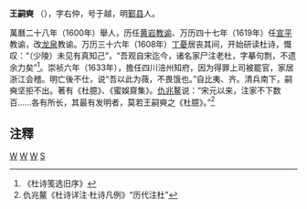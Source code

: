 '''王嗣奭''' （{{bd|1566年||1648年||Wang}}），字右仲，号于越，明[[鄞县|鄞县]]人。

萬曆二十八年（1600年）舉人，历任[[黄岩|黄岩]][[教谕|教谕]]、万历四十七年（1619年）任[[宣平|宣平]]教谕，改[[龙泉|龙泉]]教谕。万历三十六年（1608年）[[丁憂|丁憂]]居丧其间，开始研读杜诗，慨叹：“（少陵）未见有真知己”，“吾观自宋迄今，诸名家尸注老杜，字摹句剽，不遗余力矣”<ref>《杜诗笺选旧序》</ref>。崇祯六年（1633年），擔任四川涪州知府，因为得罪上司被罷官，家居浙江会稽。明亡後不仕，说“吾以此为薇，不畏饿也。”自比夷、齐。清兵南下，嗣奭坚拒不出。著有《杜臆》、《蜜娛齋集》。[[仇兆鳌|仇兆鳌]]说：“宋元以来，注家不下数百……各有所长，其最有发明者，莫若王嗣奭之《杜臆》。”<ref>仇兆鳌《杜诗详注·杜诗凡例》“历代注杜”</ref>

== 注釋 ==
{{reflist}}

[[category:明朝縣儒學教諭|W]]
[[category:明朝涪州府知府|W]]
[[category:鄞县人|W]]
[[category:王姓|S]]